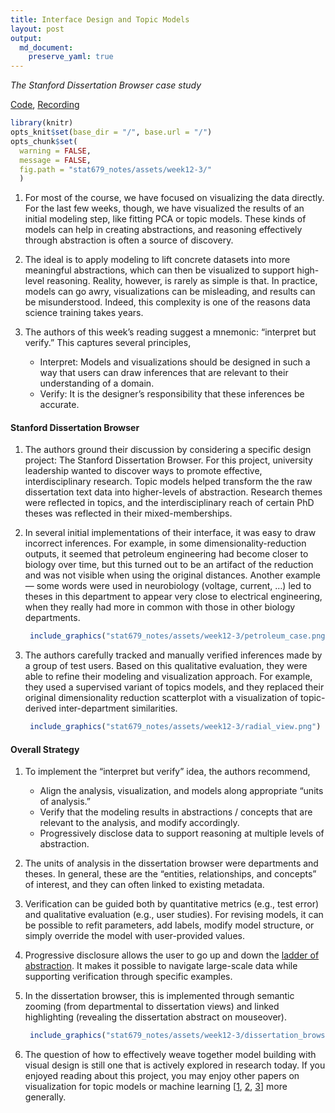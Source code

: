 ```yaml
---
title: Interface Design and Topic Models
layout: post
output: 
  md_document:
    preserve_yaml: true
---
```


_The Stanford Dissertation Browser case study_

[Code](https://github.com/krisrs1128/stat679_code/tree/main/examples/week12/week12-1.Rmd), [Recording](https://mediaspace.wisc.edu/media/Week%2012%20-%203%3A%20Interface%20Design%20and%20Topic%20Models/1_jocz55hl)

```r
library(knitr)
opts_knit$set(base_dir = "/", base.url = "/")
opts_chunk$set(
  warning = FALSE, 
  message = FALSE,
  fig.path = "stat679_notes/assets/week12-3/"
  )
```


1. For most of the course, we have focused on visualizing the data directly. For
the last few weeks, though, we have visualized the results of an initial
modeling step, like fitting PCA or topic models. These kinds of models can help
in creating abstractions, and reasoning effectively through abstraction is often
a source of discovery.

1. The ideal is to apply modeling to lift concrete datasets into more meaningful
abstractions, which can then be visualized to support high-level reasoning.
Reality, however, is rarely as simple is that. In practice, models can go awry,
visualizations can be misleading, and results can be misunderstood. Indeed, this
complexity is one of the reasons data science training takes years.

1. The authors of this week’s reading suggest a mnemonic: “interpret but
verify.” This captures several principles,

    * Interpret: Models and visualizations should be designed in such a way that users can draw inferences that are relevant to their understanding of a domain.
    * Verify: It is the designer’s responsibility that these inferences be accurate. 

#### Stanford Dissertation Browser

1. The authors ground their discussion by considering a specific design project:
The Stanford Dissertation Browser. For this project, university leadership
wanted to discover ways to promote effective, interdisciplinary research. Topic
models helped transform the the raw dissertation text data into higher-levels of
abstraction. Research themes were reflected in topics, and the interdisciplinary
reach of certain PhD theses was reflected in their mixed-memberships.

1. In several initial implementations of their interface, it was easy to draw
incorrect inferences. For example, in some dimensionality-reduction outputs, it
seemed that petroleum engineering had become closer to biology over time, but
this turned out to be an artifact of the reduction and was not visible when
using the original distances. Another example — some words were used in
neurobiology (voltage, current, …) led to theses in this department to appear
very close to electrical engineering, when they really had more in common with
those in other biology departments.

    <p align="center">
    ```r
    include_graphics("stat679_notes/assets/week12-3/petroleum_case.png")
    ```
    </p>
  	
1. The authors carefully tracked and manually verified inferences made by a
group of test users. Based on this qualitative evaluation, they were able to
refine their modeling and visualization approach. For example, they used a
supervised variant of topics models, and they replaced their original
dimensionality reduction scatterplot with a visualization of topic-derived
inter-department similarities.

    <p align="center">
    ```r
    include_graphics("stat679_notes/assets/week12-3/radial_view.png")
    ```
    </p>

#### Overall Strategy

1. To implement the “interpret but verify” idea, the authors recommend,

    * Align the analysis, visualization, and models along appropriate “units of
		analysis.”
    * Verify that the modeling results in abstractions / concepts that are
		relevant to the analysis, and modify accordingly.
    * Progressively disclose data to support reasoning at multiple levels of
		abstraction.
		
1. The units of analysis in the dissertation browser were departments and
theses. In general, these are the “entities, relationships, and concepts” of
interest, and they can often linked to existing metadata.

1. Verification can be guided both by quantitative metrics (e.g., test error)
and qualitative evaluation (e.g., user studies). For revising models, it can be
possible to refit parameters, add labels, modify model structure, or simply
override the model with user-provided values.

1. Progressive disclosure allows the user to go up and down the [ladder of
abstraction](http://worrydream.com/LadderOfAbstraction/). It makes it possible to navigate large-scale data while supporting
verification through specific examples.

1. In the dissertation browser, this is implemented through semantic zooming
(from departmental to dissertation views) and linked highlighting (revealing the
dissertation abstract on mouseover).

    <p align="center">
    ```r
    include_graphics("stat679_notes/assets/week12-3/dissertation_browser_overview.png")
    ```
    </p>

1. The question of how to effectively weave together model building with visual
design is still one that is actively explored in research today. If you enjoyed
reading about this project, you may enjoy other papers on visualization for
topic models or machine learning [[1](https://visxai.io/),
[2](https://distill.pub/),
[3](https://www.sciencedirect.com/science/article/pii/S2468502X17300086)] more generally.
